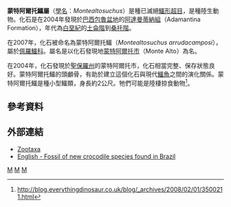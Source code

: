 {{Automatic taxobox
| taxon = Montealtosuchus
| authority = Carvalho, de Vasconcellos, & Tavares, 2007
| name=蒙特阿爾托鱷屬
| fossil_range= {{Fossil range|90|83}}
| image = Montealtossuco.jpg
| image_caption = 蒙特阿爾托鱷的想像圖
| type_species = '''蒙特阿爾托鱷<br>''Montealtosuchus arrudacamposi'''''
| type_species_authority = Carvalho, de Vasconcellos, & Tavares, 2007
}}

'''蒙特阿爾托鱷屬'''（[[學名|學名]]：''Montealtosuchus''）是種已滅絕[[鱷形超目|鱷形超目]]，是種陸生動物。化石是在2004年發現於[[巴西|巴西]][[包魯盆地|包魯盆地]]的[[阿達曼蒂納組|阿達曼蒂納組]]（Adamantina Formation），年代為[[白堊紀|白堊紀]]的[[土侖階|土侖階]]到[[桑托階|桑托階]]。

在2007年，化石被命名為蒙特阿爾托鱷（''Montealtosuchus arrudacamposi''），屬於[[佩羅鱷科|佩羅鱷科]]。屬名是以化石發現地[[蒙特阿爾托市|蒙特阿爾托市]]（Monte Alto）為名。

在2004年，化石發現於[[聖保羅州|聖保羅州]]的蒙特阿爾托市，化石相當完整、保存狀態良好。蒙特阿爾托鱷的頭顱骨，有助於建立這個化石與現代[[鱷魚|鱷魚]]之間的演化關係。蒙特阿爾托鱷是種小型鱷類，身長約2公尺。牠們可能是陸棲掠食動物<ref>http://blog.everythingdinosaur.co.uk/blog/_archives/2008/02/01/3500211.html</ref>。

==參考資料==
{{Reflist}}

==外部連結==
*[http://www.mapress.com/zootaxa/2007f/z01607p046f.pdf Zootaxa]
*[http://english.people.com.cn/90001/90783/91322/6349379.html English - Fossil of new crocodile species found in Brazil]

{{Paleo-reptile-stub}} 
{{諾托鱷亞目|S.}}
{{Taxonbar}}
[[Category:鱷形超目|M]]
[[Category:白堊紀鱷形類|M]]
[[Category:2007年描述的分类群|M]]
{{Crocodilia-stub}}